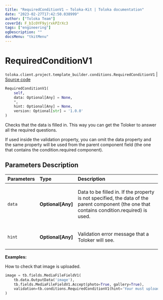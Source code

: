 ```yaml
---
title: "RequiredConditionV1 — Toloka-Kit | Toloka documentation"
date: "2023-02-27T17:42:50.038999"
author: ["Toloka Team"]
coverId: F_bIcOYF9yjrxkPZrXc3
tags: ["engineering"]
ogDescription: ""
docsMenu: "tkitMenu"
---
```


# RequiredConditionV1
`toloka.client.project.template_builder.conditions.RequiredConditionV1` | [Source code](https://github.com/Toloka/toloka-kit/blob/v1.1.4/src/client/project/template_builder/conditions.py#L215)

```python
RequiredConditionV1(
    self,
    data: Optional[Any] = None,
    *,
    hint: Optional[Any] = None,
    version: Optional[str] = '1.0.0'
)
```

Checks that the data is filled in. This way you can get the Toloker to answer all the required questions.

If used inside the validation property, you can omit the data property and the same property will be used from the
parent component field (the one that contains the condition.required component).

## Parameters Description

| Parameters | Type | Description |
| :----------| :----| :-----------|
`data`|**Optional\[Any\]**|<p>Data to be filled in. If the property is not specified, the data of the parent component (the one that contains condition.required) is used.</p>
`hint`|**Optional\[Any\]**|<p>Validation error message that a Toloker will see.</p>

**Examples:**

How to check that image is uploaded.

```python
image = tb.fields.MediaFileFieldV1(
    tb.data.OutputData('image'),
    tb.fields.MediaFileFieldV1.Accept(photo=True, gallery=True),
    validation=tb.conditions.RequiredConditionV1(hint='Your must upload photo.'),
)
```
